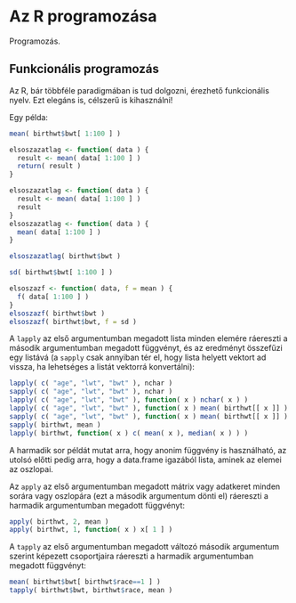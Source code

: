 # Az R programozása

Programozás.

## Funkcionális programozás

Az R, bár többféle paradigmában is tud dolgozni, érezhető funkcionális nyelv. Ezt elegáns is, célszerű is kihasználni!

  Egy példa:
```r
mean( birthwt$bwt[ 1:100 ] )

elsoszazatlag <- function( data ) {
  result <- mean( data[ 1:100 ] )
  return( result )
}

elsoszazatlag <- function( data ) {
  result <- mean( data[ 1:100 ] )
  result
}
elsoszazatlag <- function( data ) {
  mean( data[ 1:100 ] )
}

elsoszazatlag( birthwt$bwt )

sd( birthwt$bwt[ 1:100 ] )

elsoszazf <- function( data, f = mean ) {
  f( data[ 1:100 ] )
}
elsoszazf( birthwt$bwt )
elsoszazf( birthwt$bwt, f = sd )
```

A `lapply` az első argumentumban megadott lista minden elemére ráereszti a második argumentumban megadott függvényt, és az eredményt összefűzi egy listává (a `sapply` csak annyiban tér el, hogy lista helyett vektort ad vissza, ha lehetséges a listát vektorrá konvertálni):
```r
lapply( c( "age", "lwt", "bwt" ), nchar )
sapply( c( "age", "lwt", "bwt" ), nchar )
lapply( c( "age", "lwt", "bwt" ), function( x ) nchar( x ) )
lapply( c( "age", "lwt", "bwt" ), function( x ) mean( birthwt[[ x ]] ) )
sapply( c( "age", "lwt", "bwt" ), function( x ) mean( birthwt[[ x ]] ) )
sapply( birthwt, mean )
lapply( birthwt, function( x ) c( mean( x ), median( x ) ) )
```

A harmadik sor példát mutat arra, hogy anonim függvény is használható, az utolsó előtti pedig arra, hogy a data.frame igazából lista, aminek az elemei az oszlopai.

Az `apply` az első argumentumban megadott mátrix vagy adatkeret minden sorára vagy oszlopára (ezt a második argumentum dönti el) ráereszti a harmadik argumentumban megadott függvényt:
```r
apply( birthwt, 2, mean )
apply( birthwt, 1, function( x ) x[ 1 ] )

```

A `tapply` az első argumentumban megadott változó második argumentum szerint képezett csoportjaira ráereszti a harmadik argumentumban megadott függvényt:
```r
mean( birthwt$bwt[ birthwt$race==1 ] )
tapply( birthwt$bwt, birthwt$race, mean )
```
